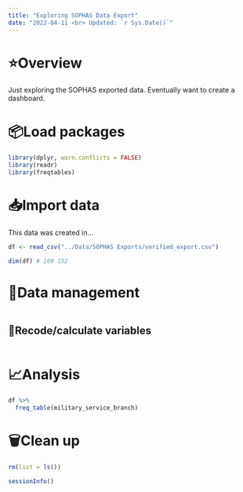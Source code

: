 ```yaml
---
title: "Exploring SOPHAS Data Export"
date: "2022-04-11 <br> Updated: `r Sys.Date()`"
---
```


# ⭐️Overview

Just exploring the SOPHAS exported data. Eventually want to create a dashboard.


# 📦Load packages

```r
library(dplyr, warn.conflicts = FALSE)
library(readr)
library(freqtables)
```


# 📥Import data 

This data was created in...

```r
df <- read_csv("../Data/SOPHAS Exports/verified_export.csv")
```

```r
dim(df) # 109 152
```


# 🚧Data management

```r

```

## 🧮Recode/calculate variables

```r

```


# 📈Analysis

```r
df %>% 
  freq_table(military_service_branch)
```


# 🗑Clean up

```r
rm(list = ls())
```

```r
sessionInfo()
```
